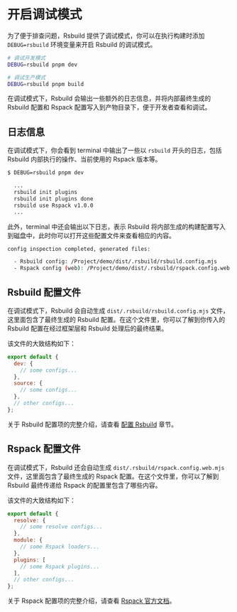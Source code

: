 # 开启调试模式

为了便于排查问题，Rsbuild 提供了调试模式，你可以在执行构建时添加 `DEBUG=rsbuild` 环境变量来开启 Rsbuild 的调试模式。

```bash
# 调试开发模式
DEBUG=rsbuild pnpm dev

# 调试生产模式
DEBUG=rsbuild pnpm build
```

在调试模式下，Rsbuild 会输出一些额外的日志信息，并将内部最终生成的 Rsbuild 配置和 Rspack 配置写入到产物目录下，便于开发者查看和调试。

## 日志信息

在调试模式下，你会看到 terminal 中输出了一些以 `rsbuild` 开头的日志，包括 Rsbuild 内部执行的操作、当前使用的 Rspack 版本等。

```bash
$ DEBUG=rsbuild pnpm dev

  ...
  rsbuild init plugins
  rsbuild init plugins done
  rsbuild use Rspack v1.0.0
  ...
```

此外，terminal 中还会输出以下日志，表示 Rsbuild 将内部生成的构建配置写入到磁盘中，此时你可以打开这些配置文件来查看相应的内容。

```bash
config inspection completed, generated files:

  - Rsbuild config: /Project/demo/dist/.rsbuild/rsbuild.config.mjs
  - Rspack config (web): /Project/demo/dist/.rsbuild/rspack.config.web.mjs
```

## Rsbuild 配置文件

在调试模式下，Rsbuild 会自动生成 `dist/.rsbuild/rsbuild.config.mjs` 文件，这里面包含了最终生成的 Rsbuild 配置。在这个文件里，你可以了解到你传入的 Rsbuild 配置在经过框架层和 Rsbuild 处理后的最终结果。

该文件的大致结构如下：

```js title="rsbuild.config.mjs"
export default {
  dev: {
    // some configs...
  },
  source: {
    // some configs...
  },
  // other configs...
};
```

关于 Rsbuild 配置项的完整介绍，请查看 [配置 Rsbuild](/guide/configuration/rsbuild) 章节。

## Rspack 配置文件

在调试模式下，Rsbuild 还会自动生成 `dist/.rsbuild/rspack.config.web.mjs` 文件，这里面包含了最终生成的 Rspack 配置。在这个文件里，你可以了解到 Rsbuild 最终传递给 Rspack 的配置里包含了哪些内容。

该文件的大致结构如下：

```js title="rspack.config.web.mjs"
export default {
  resolve: {
    // some resolve configs...
  },
  module: {
    // some Rspack loaders...
  },
  plugins: [
    // some Rspack plugins...
  ],
  // other configs...
};
```

关于 Rspack 配置项的完整介绍，请查看 [Rspack 官方文档](https://rspack.dev/zh/config)。
